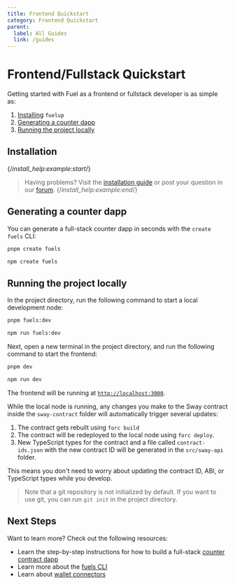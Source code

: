 ```yaml
---
title: Frontend Quickstart
category: Frontend Quickstart
parent:
  label: All Guides
  link: /guides
---
```


# Frontend/Fullstack Quickstart

Getting started with Fuel as a frontend or fullstack developer is as simple as:

1. [Installing](#installation) `fuelup`
2. [Generating a counter dapp](#generating-a-counter-dapp)
3. [Running the project locally](#running-the-project-locally)

## Installation

<TextImport
  file="../installation/index.mdx"
  comment="install_fuelup"
  commentType="{/*"
/>

<CodeImport
  file="../installation/index.mdx"
  comment="install_fuelup_command"
  commentType="{/*"
  lang="sh"
  trim="true"
/>

{/*install_help:example:start*/}
> Having problems? Visit the [installation guide](/guides/installation) or post your question in our [forum](https://forum.fuel.network/).
{/*install_help:example:end*/}

<TextImport
  file="../installation/index.mdx"
  comment="install_VSCode_extensions"
  commentType="{/*"
/>

## Generating a counter dapp

You can generate a full-stack counter dapp in seconds with the `create fuels` CLI:

<CodeTabs>

```sh
pnpm create fuels
```

```sh
npm create fuels
```

</CodeTabs>

## Running the project locally

In the project directory, run the following command to start a local development node:

<CodeTabs>

```sh
pnpm fuels:dev
```

```sh
npm run fuels:dev
```

</CodeTabs>

Next, open a new terminal in the project directory, and run the following command to start the frontend:

<CodeTabs>

```sh
pnpm dev
```

```sh
npm run dev
```

</CodeTabs>

The frontend will be running at [`http://localhost:3000`](http://localhost:3000).

While the local node is running, any changes you make to the Sway contract  inside the `sway-contract` folder will automatically trigger several updates:

1. The contract gets rebuilt using `forc build`
2. The contract will be redeployed to the local node using `forc deploy`.
3. New TypeScript types for the contract and a file called `contract-ids.json` with the new contract ID will be generated in the `src/sway-api` folder.

This means you don't need to worry about updating the contract ID, ABI, or TypeScript types while you develop.

> Note that a git repository is not initialized by default. If you want to use git, you can run `git init` in the project directory.

## Next Steps

Want to learn more? Check out the following resources:

- Learn the step-by-step instructions for how to build a full-stack [counter contract dapp](/guides/counter-dapp)
- Learn more about the [fuels CLI](/docs/fuels-ts/fuels#fuels-cli)
- Learn about [wallet connectors](/docs/wallet/dev/connectors/)

